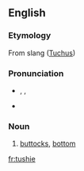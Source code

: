 ==English==

===Etymology===
From {{etyl|yi}} slang ([[Tuchus]])

===Pronunciation===
* {{enPR|to͝oshʹ-i}}, {{IPA|/ˈtʊʃi/}}, {{X-SAMPA|/tUSi/}}
* {{rhymes|ʊʃi}}

===Noun===
{{en-noun}}

# {{colloquial|often|childish}} [[buttocks]], [[bottom]]

[[fr:tushie]]